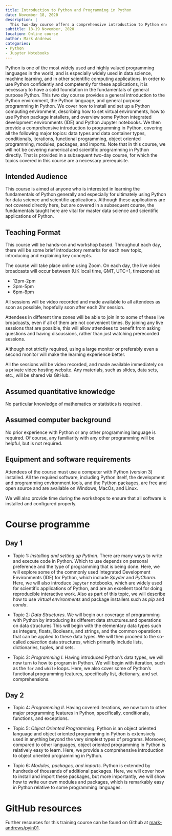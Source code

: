 ```yaml
---
title: Introduction to Python and Programming in Python
date: November 18, 2020
description: |
  This two-day course offers a comprehensive introduction to Python environment and programming. It covers setting up a Python computing environment, using Python package installers, and introduces Python IDEs and Jupyter notebooks. The course also delves into Python programming, discussing data types, conditionals, iterations, functional programming, object-oriented programming, and modules.
subtitle: 18-19 November, 2020
location: Online course
author: Mark Andrews
categories:
- Python
- Jupyter Notebooks
---
```


Python is one of the most widely used and highly valued programming languages
in the world, and is especially widely used in data science, machine learning,
and in other scientific computing applications.  In order to use Python
confidently and competently for these applications, it is necessary to have a
solid foundation in the fundamentals of general purpose Python.  This two day
course provides a general introduction to the Python environment, the Python
language, and general purpose programming in Python.  We cover how to install
and set up a Python computing environment, describing how to set virtual
environments, how to use Python package installers, and overview some Python
integrated development environments (IDE) and Python Jupyter notebooks.  We then
provide a comprehensive introduction to programming in Python, covering all the
following major topics: data types and data container types, conditionals,
iterations, functional programming, object oriented programming, modules,
packages, and imports.  Note that in this course, we will not be covering
numerical and scientific programming in Python directly. That is provided in a
subsequent two-day course, for which the topics covered in this course are a
necessary prerequisite.

## Intended Audience

This course is aimed at anyone who is interested in learning the fundamentals
of Python generally and especially for ultimately using Python for data science
and scientific applications. Although these applications are not covered
directly here, but are covered in a subsequent course, the fundamentals taught
here are vital for master data science and scientific applications of Python.

## Teaching Format

This course will be hands-on and workshop based. Throughout each day, there
will be some brief introductory remarks for each new topic, introducing and
explaining key concepts.

The course will take place online using Zoom. On each day, the live video broadcasts will occur between (UK local time, GMT, UTC+1, timezone) at:

* 12pm-2pm
* 3pm-5pm
* 6pm-8pm

All sessions will be video recorded and made available to all attendees as soon as possible, hopefully soon after each 2hr session.

Attendees in different time zones will be able to join in to some of these live broadcasts, even if all of them are not convenient times.
By joining any live sessions that are possible, this will allow attendees to benefit from asking questions and having discussions, rather than just watching prerecorded sessions.

Although not strictly required, using a large monitor or preferably even a second monitor will make the learning experience better.

All the sessions will be video recorded, and made available immediately on a private video hosting website. Any materials, such as slides, data sets, etc., will be shared via GitHub.

## Assumed quantitative knowledge

No particular knowledge of mathematics or statistics is required.

## Assumed computer background

No prior experience with Python or any other programming language is required.
Of course, any familiarity with any other programming will be helpful, but is not
required.  

## Equipment and software requirements

Attendees of the course must use a computer with Python (version 3) installed.
All the required software, including Python itself, the development and
programming environment tools, and the Python packages, are free and open
source and are available on Windows, MacOs, and Linux.

We will also provide time during the workshops to ensure that all software is installed and configured properly.

# Course programme

## Day 1

* Topic 1: *Installing and setting up Python*. There are many ways to write and
  execute code in Python. Which to use depends on personal preference and the
  type of programming that is being done.  Here, we will explore some of the
  commonly used Integrated Development Environments (IDE) for Python, which
  include *Spyder* and *PyCharm*. Here, we will also introduce
  `Jupyter` notebooks, which are widely used for scientific applications of
  Python, and are an excellent tool for doing reproducible interactive work. Also as part of this
  topic, we will describe how to use *virtual environments* and package
  installers such as *pip* and *conda*.

* Topic 2: *Data Structures*. We will begin our
  coverage of programming with Python by introducing its different data
  structures.and operations on data structures This will begin with the
  elementary data types such as integers, floats, Booleans, and strings,
  and the common operations that can be applied to these data types.
  We will then proceed to the so-called *collection* data structures,
  which primarily include lists, dictionaries, tuples, and sets.

* Topic 3: *Programming I*. Having introduced Python's data types, we will now
  turn to how to program in Python. We will begin with iteration, such as the
`for` and `while` loops. Here, we also cover some of Python's functional
programming features, specifically list, dictionary, and set comprehensions.

## Day 2

* Topic 4: *Programming II*. Having covered iterations, we now turn to other
  major programming features in Python, specifically, conditionals,
functions, and exceptions.

* Topic 5: *Object Oriented Programming*. Python is an object oriented language
  and object oriented programming in Python is extensively used in anything
  beyond the very simplest types of programs. Moreover, compared to other
  languages, object oriented programming in Python is relatively easy to learn.
  Here, we provide a comprehensive introduction to object oriented programming
  in Python.

* Topic 6: *Modules, packages, and imports*. Python is extended by hundreds of
  thousands of additional packages. Here, we will cover how to install and
import these packages, but more importantly, we will show how to write our own
modules and packages, which is remarkably easy in Python relative to some
programming languages.

# GitHub resources

Further resources for this training course can be found on Github at [mark-andrews/pyin01](https://github.com/mark-andrews/pyin01).
